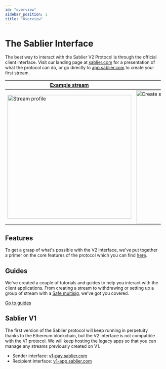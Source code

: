 ```yaml
---
id: "overview"
sidebar_position: 1
title: "Overview"
---
```


# The Sablier Interface

The best way to interact with the Sablier V2 Protocol is through the official client interface. Visit our landing page
at [sablier.com](https://sablier.com) for a presentation of what the protocol can do, or go directly to
[app.sablier.com](https://app.sablier.com) to create your first stream.

| [Example stream](https://app.sablier.com/stream/LL2-11155111-3/)              | [Create stream](http://app.sablier.com/gallery/)                        |
| ----------------------------------------------------------------------------- | ----------------------------------------------------------------------- |
| <img alt="Stream profile" width="400" src="/screenshots/stream-profile.png"/> | <img alt="Create stream" width="430" src="/screenshots/gallery-2.png"/> |

## Features

To get a grasp of what's possible with the V2 interface, we've put together a primer on the core features of the
protocol which you can find [here](/apps/features/streams).

## Guides

We've created a couple of tutorials and guides to help you interact with the client applications. From creating a stream
to withdrawing or setting up a group of stream with a [Safe multisig](https://safe.global), we've got you covered.

[Go to guides](/apps/guides/url-schemes)

## Sablier V1

The first version of the Sablier protocol will keep running in perpetuity thanks to the Ethereum blockchain, but the V2
interface is not compatible with the V1 protocol. We will keep hosting the legacy apps so that you can manage any
streams previously created on V1.

- Sender interface: [v1-pay.sablier.com](https://v1-pay.sablier.com)
- Recipient interface: [v1-app.sablier.com](https://v1-app.sablier.com)

